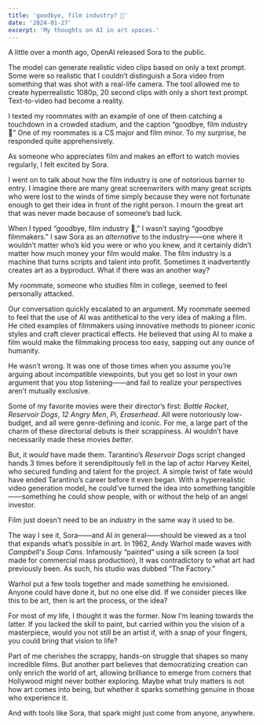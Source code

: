 ```yaml
---
title: 'goodbye, film industry? 👋'
date: '2024-01-27'
excerpt: 'My thoughts on AI in art spaces.'
---
```


A little over a month ago, OpenAI released Sora to the public.

The model can generate realistic video clips based on only a text prompt. Some were so realistic that I couldn’t distinguish a Sora video from something that was shot with a real-life camera. The tool allowed me to create hyperrealistic 1080p, 20 second clips with only a short text prompt. Text-to-video had become a reality. 

I texted my roommates with an example of one of them catching a touchdown in a crowded stadium, and the caption “goodbye, film industry 👋” One of my roommates is a CS major and film minor. To my surprise, he responded quite apprehensively. 

As someone who appreciates film and makes an effort to watch movies regularly, I felt excited by Sora. 

I went on to talk about how the film industry is one of notorious barrier to entry. I imagine there are many great screenwriters with many great scripts who were lost to the winds of time simply because they were not fortunate enough to get their idea in front of the right person. I mourn the great art that was never made because of someone’s bad luck. 

When I typed “goodbye, film industry 👋,” I wasn’t saying “goodbye filmmakers.” I saw Sora as an *alternative* to the industry——one where it wouldn’t matter who’s kid you were or who you knew, and it certainly didn’t matter how much money your film would make. The film industry is a machine that turns scripts and talent into profit. Sometimes it inadvertently creates art as a byproduct. What if there was an another way?

My roommate, someone who studies film in college, seemed to feel personally attacked.

Our conversation quickly escalated to an argument. My roommate seemed to feel that the use of AI was antithetical to the very idea of making a film. He cited examples of filmmakers using innovative methods to pioneer iconic styles and craft clever practical effects. He believed that using AI to make a film would make the filmmaking process too easy, sapping out any ounce of humanity.

He wasn’t wrong. It was one of those times when you assume you’re arguing about incompatible viewpoints, but you get so lost in your own argument that you stop listening——and fail to realize your perspectives aren’t mutually exclusive. 

Some of my favorite movies were their director’s first: *Bottle Rocket*, *Reservoir Dogs*, *12 Angry Men*, *Pi*, *Eraserhead*. All were notoriously low-budget, and all were genre-defining and iconic. For me, a large part of the charm of these directorial debuts is their scrappiness. AI wouldn’t have necessarily made these movies *better*.

But, it *would* have made them. Tarantino’s *Reservoir Dogs* script changed hands 3 times before it serendipitously fell in the lap of actor Harvey Keitel, who secured funding and talent for the project. A simple twist of fate would have ended Tarantino’s career before it even began. With a hyperrealistic video generation model, he could’ve turned the idea into something tangible——something he could show people, with or without the help of an angel investor. 

Film just doesn’t need to be an *industry* in the same way it used to be.

The way I see it, Sora——and AI in general——should be viewed as a tool that expands what’s possible in art. In 1962, Andy Warhol made waves with *Campbell's Soup Cans*. Infamously “painted” using a silk screen (a tool made for commercial mass production), It was contradictory to what art had previously been. As such, his studio was dubbed “The Factory.”

Warhol put a few tools together and made something he envisioned. Anyone could have done it, but no one else did. If we consider pieces like this to be art, then is art the process, or the idea? 

For most of my life, I thought it was the former. Now I’m leaning towards the latter. If you lacked the skill to paint, but carried within you the vision of a masterpiece, would you not still be an artist if, with a snap of your fingers, you could bring that vision to life?

Part of me cherishes the scrappy, hands-on struggle that shapes so many incredible films. But another part believes that democratizing creation can only enrich the world of art, allowing brilliance to emerge from corners that Hollywood might never bother exploring. Maybe what truly matters is not how art comes into being, but whether it sparks something genuine in those who experience it.

And with tools like Sora, that spark might just come from anyone, anywhere.
